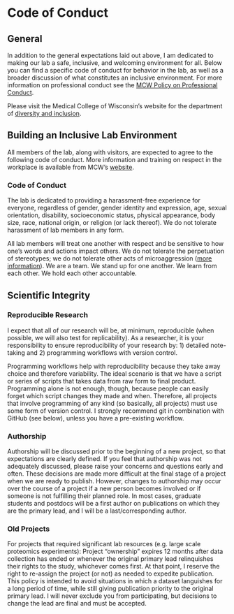 # Code of Conduct {#code}

## General

In addition to the general expectations laid out above, I am dedicated to making our lab a safe, inclusive, and welcoming environment for all. Below you can find a specific code of conduct for behavior in the lab, as well as a broader discussion of what constitutes an inclusive environment. For more information on professional conduct see the [MCW Policy on Professional Conduct](https://www.mcw.edu/about-mcw/non-discrimination-notice/mcw-professional-conduct-policy).

Please visit the Medical College of Wisconsin's website for the department of [diversity and inclusion](https://www.mcw.edu/departments/office-of-diversity-and-inclusion).

## Building an Inclusive Lab Environment

All members of the lab, along with visitors, are expected to agree to the following code of conduct. More information and training on respect in the workplace is available from MCW's [website](https://www1.mcw.edu/FileLibrary/Groups/FacultyAffairs/NewFacultyForms/NewFaculty-FacultyRespectTrain3.pdf). 

### Code of Conduct

The lab is dedicated to providing a harassment-free experience for everyone, regardless of gender, gender identity and expression, age, sexual orientation, disability, socioeconomic status, physical appearance, body size, race, national origin, or religion (or lack thereof). We do not tolerate harassment of lab members in any form.

All lab members will treat one another with respect and be sensitive to how one’s words and actions impact others. We do not tolerate the perpetuation of stereotypes; we do not tolerate other acts of microaggression ([more information](https://www.washington.edu/teaching/topics/inclusive-teaching/addressing-microaggressions-in-the-classroom/)). We are a team. We stand up for one another. We learn from each other. We hold each other accountable.

## Scientific Integrity

### Reproducible Research

I expect that all of our research will be, at minimum, reproducible (when possible, we will also test for replicability). As a researcher, it is your responsibility to ensure reproducibility of your research by: 1) detailed note-taking and 2) programming workflows with version control.

Programming workflows help with reproducibility because they take away choice and therefore variability. The ideal scenario is that we have a script or series of scripts that takes data from raw form to final product. Programming alone is not enough, though, because people can easily forget which script changes they made and when. Therefore, all projects that involve programming of any kind (so basically, all projects) must use some form of version control. I strongly recommend git in combination with GitHub (see below), unless you have a pre-existing workflow.

### Authorship

Authorship will be discussed prior to the beginning of a new project, so that expectations are clearly defined. If you feel that authorship was not adequately discussed, please raise your concerns and questions early and often. These decisions are made more difficult at the final stage of a project when we are ready to publish. However, changes to authorship may occur over the course of a project if a new person becomes involved or if someone is not fulfilling their planned role. In most cases, graduate students and postdocs will be a first author on publications on which they are the primary lead, and I will be a last/corresponding author. 

### Old Projects

For projects that required significant lab resources (e.g. large scale proteomics experiments): Project "ownership" expires 12 months after data collection has ended or whenever the original primary lead relinquishes their rights to the study, whichever comes first. At that point, I reserve the right to re-assign the project (or not) as needed to expedite publication. This policy is intended to avoid situations in which a dataset languishes for a long period of time, while still giving publication priority to the original primary lead.  I will never exclude you from participating, but decisions to change the lead are final and must be accepted. 
